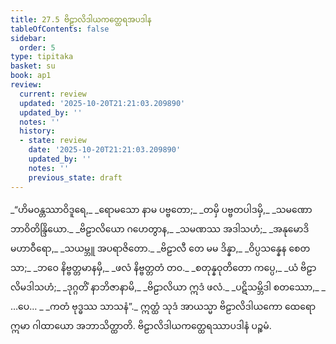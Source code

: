 ```yaml
---
title: 27.5 ဗိဠာလိဒါယကတ္ထေရအပဒါန
tableOfContents: false
sidebar:
  order: 5
type: tipitaka
basket: su
book: ap1
review:
  current: review
  updated: '2025-10-20T21:21:03.209890'
  updated_by: ''
  notes: ''
  history:
  - state: review
    date: '2025-10-20T21:21:03.209890'
    updated_by: ''
    notes: ''
    previous_state: draft
---
```



<DynamicBreadcrumb />


<ReviewStatus review={frontmatter.review} showDetails={true} />

<HypothesisAnnotation frontmatter={frontmatter} />

<Division number="18" book="ap1" e="ch" v="20" p="261">

<Paragraph number="3183" type="verses" book="ap1">
_“ဟိမဝန္တဿာဝိဒူရေ,_  
_ရောမသော နာမ ပဗ္ဗတော;_  
_တမှိ ပဗ္ဗတပါဒမှိ,_  
_သမဏော ဘာဝိတိန္ဒြိယော._  

</Paragraph>

</Division>
<Division number="19" book="ap1" e="ch" v="20" p="262">

<Paragraph number="3184" type="verses" book="ap1">
_ဗိဠာလိယော ဂဟေတွာန,_  
_သမဏဿ အဒါသဟံ;_  
_အနုမောဒိ မဟာဝီရော,_  
_သယမ္ဘူ အပရာဇိတော._  

</Paragraph>

</Division>
<Division number="20" book="ap1" e="ch" v="20" p="262">

<Paragraph number="3185" type="verses" book="ap1">
_ဗိဠာလီ တေ မမ ဒိန္နာ,_  
_ဝိပ္ပသန္နေန စေတသာ;_  
_ဘဝေ နိဗ္ဗတ္တမာနမှိ,_  
_ဖလံ နိဗ္ဗတ္တတံ တဝ._  

</Paragraph>

</Division>
<Division number="21" book="ap1" e="ch" v="20" p="262">

<Paragraph number="3186" type="verses" book="ap1">
_စတုန္နဝုတိတော ကပ္ပေ,_  
_ယံ ဗိဠာလိမဒါသဟံ;_  
_ဒုဂ္ဂတိံ နာဘိဇာနာမိ,_  
_ဗိဠာလိယာ ဣဒံ ဖလံ._  

</Paragraph>

</Division>
<Division number="22" book="ap1" e="ch" v="20" p="262">

<Paragraph number="3187" type="verses" book="ap1">
_ပဋိသမ္ဘိဒါ စတဿော,_  
_ …ပေ… _  
_ကတံ ဗုဒ္ဓဿ သာသနံ”._  

</Paragraph>

<Paragraph number="3188" book="ap1">
ဣတ္ထံ သုဒံ အာယသ္မာ ဗိဠာလိဒါယကော ထေရော ဣမာ ဂါထာယော အဘာသိတ္ထာတိ.

</Paragraph>
</Division>

<Paragraph number="3189" type="center" book="ap1">
ဗိဠာလိဒါယကတ္ထေရဿာပဒါနံ ပဉ္စမံ.
</Paragraph>